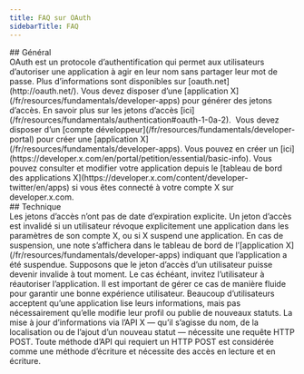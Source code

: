 ```yaml
---
title: FAQ sur OAuth
sidebarTitle: FAQ
---
```


<div id="general">
  ## Général
</div>

<AccordionGroup>
  <Accordion title="Qu’est-ce que OAuth ?">
    OAuth est un protocole d’authentification qui permet aux utilisateurs d’autoriser une application à agir en leur nom sans partager leur mot de passe. Plus d’informations sont disponibles sur [oauth.net](http://oauth.net/).
  </Accordion>

  <Accordion title="Comment générer des jetons d’accès ?">
    Vous devez disposer d’une [application X](/fr/resources/fundamentals/developer-apps) pour générer des jetons d’accès. En savoir plus sur les jetons d’accès [ici](/fr/resources/fundamentals/authentication#oauth-1-0a-2). 
  </Accordion>

  <Accordion title="Comment créer une application X ?">
    Vous devez disposer d’un [compte développeur](/fr/resources/fundamentals/developer-portal) pour créer une [application X](/fr/resources/fundamentals/developer-apps). Vous pouvez en créer un [ici](https://developer.x.com/en/portal/petition/essential/basic-info).
  </Accordion>

  <Accordion title="Si je possède déjà une application X, comment la consulter et la modifier ?">
    Vous pouvez consulter et modifier votre application depuis le [tableau de bord des applications X](https://developer.x.com/content/developer-twitter/en/apps) si vous êtes connecté à votre compte X sur developer.x.com.
  </Accordion>
</AccordionGroup>

<div id="technical">
  ## Technique
</div>

<AccordionGroup>
  <Accordion title="Quelle est la durée de validité d’un jeton d’accès ?">
    Les jetons d’accès n’ont pas de date d’expiration explicite. Un jeton d’accès est invalidé si un utilisateur révoque explicitement une application dans les paramètres de son compte X, ou si X suspend une application. En cas de suspension, une note s’affichera dans le tableau de bord de l’[application X](/fr/resources/fundamentals/developer-apps) indiquant que l’application a été suspendue.
  </Accordion>

  <Accordion title="Que se passe-t-il si un jeton d’accès devient invalide ?">
    Supposons que le jeton d’accès d’un utilisateur puisse devenir invalide à tout moment. Le cas échéant, invitez l’utilisateur à réautoriser l’application. Il est important de gérer ce cas de manière fluide pour garantir une bonne expérience utilisateur.
  </Accordion>

  <Accordion title="La page d’inscription de l’application demande un accès en lecture/écriture. Qu’est-ce qui est considéré comme une écriture ?">
    Beaucoup d’utilisateurs acceptent qu’une application lise leurs informations, mais pas nécessairement qu’elle modifie leur profil ou publie de nouveaux statuts. La mise à jour d’informations via l’API X — qu’il s’agisse du nom, de la localisation ou de l’ajout d’un nouveau statut — nécessite une requête HTTP POST. Toute méthode d’API qui requiert un HTTP POST est considérée comme une méthode d’écriture et nécessite des accès en lecture et en écriture.
  </Accordion>
</AccordionGroup>